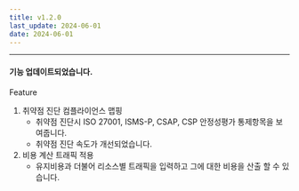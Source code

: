```yaml
---
title: v1.2.0
last_update: 2024-06-01
date: 2024-06-01
---
```



<hr/>

#### 기능 업데이트되었습니다.

<div className={styles.releaseWrap} >
<div className={styles.tag} data-type="feature">
    Feature
</div>

1. 취약점 진단 컴플라이언스 맵핑
    - 취약점 진단시 ISO 27001, ISMS-P, CSAP, CSP 안정성평가 통제항목을 보여줍니다.
    - 취약점 진단 속도가 개선되었습니다.
2. 비용 계산 트래픽 적용
    - 유지비용과 더불어 리소스별 트래픽을 입력하고 그에 대한 비용을 산출 할 수 있습니다.

</div>

